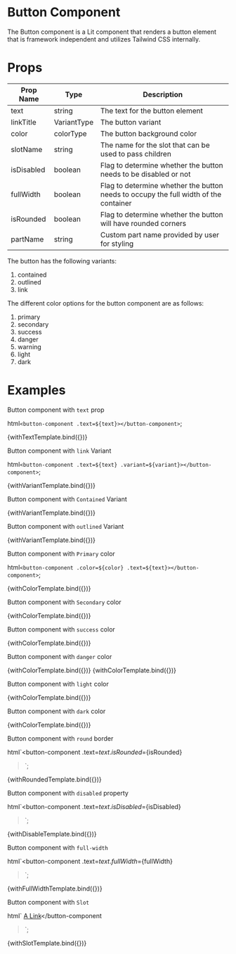 
<Meta title="Components/Button" />

# Button Component

The Button component is a Lit component that renders a button element that is framework independent and utilizes Tailwind CSS internally.

# Props

| Prop Name  | Type        | Description                                                                          |
| ---------- | ----------- | ------------------------------------------------------------------------------------ |
| text       | string      | The text for the button element                                                      |
| linkTitle  | VariantType | The button variant                                                                   |
| color      | colorType   | The button background color                                                          |
| slotName   | string      | The name for the slot that can be used to pass children                              |
| isDisabled | boolean     | Flag to determine whether the button needs to be disabled or not                     |
| fullWidth  | boolean     | Flag to determine whether the button needs to occupy the full width of the container |
| isRounded  | boolean     | Flag to determine whether the button will have rounded corners                       |
| partName   | string      | Custom part name provided by user for styling                                        |

The button has the following variants:

1. contained
2. outlined
3. link

The different color options for the button component are as follows:

1. primary
2. secondary
3. success
4. danger
5. warning
6. light
7. dark

# Examples

Button component with `text` prop

  html`<button-component .text=${text}></button-component>`;

<Canvas>
  <Story
    name="with text"
    args={{
      text: 'YML',
    }}
  >
    {withTextTemplate.bind({})}
  </Story>
</Canvas>

Button component with `link` Variant

  html`<button-component .text=${text} .variant=${variant}></button-component>`;

<Canvas>
  <Story
    name="with link variant"
    args={{
      variant: 'link',
      text: 'Button',
    }}
  >
    {withVariantTemplate.bind({})}
  </Story>
</Canvas>

Button component with `Contained` Variant

<Canvas>
  <Story
    name="with contained variant"
    args={{
      variant: 'contained',
      text: 'Button',
    }}
  >
    {withVariantTemplate.bind({})}
  </Story>
</Canvas>

Button component with `outlined` Variant

<Canvas>
  <Story
    name="with outlined variant"
    args={{
      variant: 'outlined',
      text: 'Button',
    }}
  >
    {withVariantTemplate.bind({})}
  </Story>
</Canvas>

Button component with `Primary` color

  html`<button-component .color=${color} .text=${text}></button-component>`;

<Canvas>
  <Story
    name="with primary color"
    args={{
      color: 'primary',
      text: 'Button',
    }}
  >
    {withColorTemplate.bind({})}
  </Story>
</Canvas>

Button component with `Secondary` color

<Canvas>
  <Story
    name="with secondary color"
    args={{
      color: 'secondary',
      text: 'Button',
    }}
  >
    {withColorTemplate.bind({})}
  </Story>
</Canvas>

Button component with `success` color

<Canvas>
  <Story
    name="with success color"
    args={{
      color: 'success',
      text: 'Button',
    }}
  >
    {withColorTemplate.bind({})}
  </Story>
</Canvas>

Button component with `danger` color

<Canvas>
  <Story
    name="with danger color"
    args={{
      color: 'danger',
      text: 'Button',
    }}
  >
    {withColorTemplate.bind({})}
  </Story>
</Canvas>

<Canvas>
  <Story
    name="with warning color"
    args={{
      color: 'warning',
      text: 'Button',
    }}
  >
    {withColorTemplate.bind({})}
  </Story>
</Canvas>

Button component with `light` color

<Canvas>
  <Story
    name="with light color"
    args={{
      color: 'light',
      text: 'Button',
    }}
  >
    {withColorTemplate.bind({})}
  </Story>
</Canvas>

Button component with `dark` color

<Canvas>
  <Story
    name="with dark color"
    args={{
      color: 'dark',
      text: 'Button',
    }}
  >
    {withColorTemplate.bind({})}
  </Story>
</Canvas>

Button component with `round` border

  html`<button-component
    .text=${text}
    .isRounded=${isRounded}
  ></button-component>`;

<Canvas>
  <Story
    name="with rounded prop"
    args={{
      isRounded: true,
      text: 'Button',
    }}
  >
    {withRoundedTemplate.bind({})}
  </Story>
</Canvas>

Button component with `disabled` property

  html`<button-component
    .text=${text}
    .isDisabled=${isDisabled}
  ></button-component>`;

<Canvas>
  <Story
    name="with disabled prop"
    args={{
      isDisabled: true,
      text: 'Button',
    }}
  >
    {withDisableTemplate.bind({})}
  </Story>
</Canvas>

Button component with `full-width`

  html`<button-component
    .text=${text}
    .fullWidth=${fullWidth}
  ></button-component>`;

<Canvas>
  <Story
    name="with fullWidth"
    args={{
      fullWidth: true,
      text: 'Button',
    }}
  >
    {withFullWidthTemplate.bind({})}
  </Story>
</Canvas>

Button component with `Slot`

  html`<button-component>
    <a href="#" slotName="text">A Link</a></button-component
  >`;

<Canvas>
  <Story
    name="with slot"
    args={{
      slotName: 'text',
    }}
  >
    {withSlotTemplate.bind({})}
  </Story>
</Canvas>
